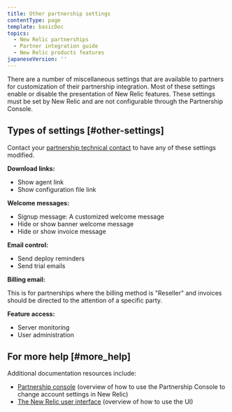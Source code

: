 ```yaml
---
title: Other partnership settings
contentType: page
template: basicDoc
topics:
  - New Relic partnerships
  - Partner integration guide
  - New Relic products features
japaneseVersion: ''
---
```


There are a number of miscellaneous settings that are available to partners for customization of their partnership integration. Most of these settings enable or disable the presentation of New Relic features. These settings must be set by New Relic and are not configurable through the Partnership Console.

## Types of settings [#other-settings]

Contact your [partnership technical contact](/docs/accounts-partnerships/partnerships/partner-integration-guide/contacting-new-relic) to have any of these settings modified.

**Download links:**

* Show agent link
* Show configuration file link

**Welcome messages:**

* Signup message: A customized welcome message
* Hide or show banner welcome message
* Hide or show invoice message

**Email control:**

* Send deploy reminders
* Send trial emails

**Billing email:**

This is for partnerships where the billing method is "Reseller" and invoices should be directed to the attention of a specific party.

**Feature access:**

* Server monitoring
* User administration

## For more help [#more_help]

Additional documentation resources include:

* [Partnership console](/docs/accounts-partnerships/partnerships/partner-integration-guide/partnership-console) (overview of how to use the Partnership Console to change account settings in New Relic)
* [The New Relic user interface](/docs/accounts-partnerships/education/getting-started-new-relic/new-relic-user-interface) (overview of how to use the UI)
